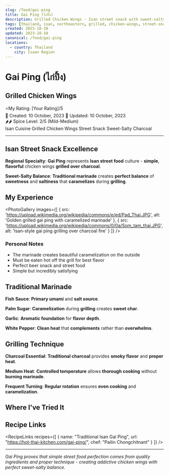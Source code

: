 ```yaml
---
slug: /food/gai-ping
title: Gai Ping (ไก่ปิ้ง)
description: Grilled Chicken Wings - Isan street snack with sweet-salty marinade
tags: [thailand, isan, northeastern, grilled, chicken-wings, street-snack, sweet-salty, marinade, charcoal]
created: 2023-10-10
updated: 2023-10-10
canonical: /food/gai-ping
locations:
  - country: Thailand
    city: Isaan Region
---
```



# Gai Ping (ไก่ปิ้ง)
## Grilled Chicken Wings

<div className="food-rating">
  <span className="star">⭐</span>My Rating: [Your Rating]/5
</div>

<div className="food-metadata">
  <span className="food-date">📅 Created: 10 October, 2023</span>
  <span className="food-date">🔄 Updated: 10 October, 2023</span>
</div>


<div className="spice-level">
  🌶️🌶️ Spice Level: 2/5 (Mild-Medium)
</div>


<div className="food-tags">
  <span className="food-tag">Isan Cuisine</span>
  <span className="food-tag">Grilled</span>
  <span className="food-tag">Chicken Wings</span>
  <span className="food-tag">Street Snack</span>
  <span className="food-tag">Sweet-Salty</span>
  <span className="food-tag">Charcoal</span>
</div>


---

## Isan Street Snack Excellence

**Regional Specialty**: **Gai Ping** represents **Isan street food** culture - **simple**, **flavorful** chicken wings **grilled over charcoal**.

**Sweet-Salty Balance**: **Traditional marinade** creates **perfect balance** of **sweetness** and **saltiness** that **caramelizes** during **grilling**.

## My Experience

<PhotoGallery
  images={[
    { src: 'https://upload.wikimedia.org/wikipedia/commons/e/ed/Pad_Thai.JPG', alt: 'Golden grilled gai ping with caramelized marinade' },
    { src: 'https://upload.wikimedia.org/wikipedia/commons/0/0a/Som_tam_thai.JPG', alt: 'Isan-style gai ping grilling over charcoal fire' }
  ]}
/>

### Personal Notes
- The marinade creates beautiful caramelization on the outside
- Must be eaten hot off the grill for best flavor
- Perfect beer snack and street food
- Simple but incredibly satisfying

## Traditional Marinade

**Fish Sauce**: **Primary umami** and **salt source**.

**Palm Sugar**: **Caramelization** during **grilling** creates **sweet char**.

**Garlic**: **Aromatic foundation** for **flavor depth**.

**White Pepper**: **Clean heat** that **complements** rather than **overwhelms**.

## Grilling Technique

**Charcoal Essential**: **Traditional charcoal** provides **smoky flavor** and **proper heat**.

**Medium Heat**: **Controlled temperature** allows **thorough cooking** without **burning marinade**.

**Frequent Turning**: **Regular rotation** ensures **even cooking** and **caramelization**.

## Where I've Tried It

<MapEmbed
  location="Isan Region and street stalls throughout Thailand"
  description="Popular street snack from Northeastern Thailand"
/>

## Recipe Links

<RecipeLinks
  recipes={[
    {
      name: "Traditional Isan Gai Ping",
      url: "https://hot-thai-kitchen.com/gai-ping/",
      chef: "Pailin Chongchitnant"
    }
  ]}
/>

---

*Gai Ping proves that simple street food perfection comes from quality ingredients and proper technique - creating addictive chicken wings with perfect sweet-salty balance.*